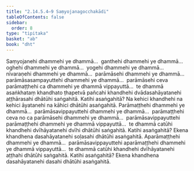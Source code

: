 ```yaml
---
title: "2.14.5.4–9 Saṃyojanagocchakādi"
tableOfContents: false
sidebar:
  order: 8
type: "tipitaka"
basket: "ab"
book: "dht"
---
```



<DynamicBreadcrumb />

<Division number="501" book="dht">

<Paragraph number="622" book="dht">
Saṃyojanehi dhammehi ye dhammā…  ganthehi dhammehi ye dhammā…  oghehi dhammehi ye dhammā…  yogehi dhammehi ye dhammā…  nīvaraṇehi dhammehi ye dhammā…  parāmāsehi dhammehi ye dhammā…  parāmāsasampayuttehi dhammehi ye dhammā…  parāmāsehi ceva parāmaṭṭhehi ca dhammehi ye dhammā vippayuttā…  te dhammā asaṅkhataṃ khandhato ṭhapetvā pañcahi khandhehi dvādasahāyatanehi aṭṭhārasahi dhātūhi saṅgahitā. Katihi asaṅgahitā? Na kehici khandhehi na kehici āyatanehi na kāhici dhātūhi asaṅgahitā.
</Paragraph>

</Division>
<Division number="502" book="dht">

<Paragraph number="623" book="dht">
Parāmaṭṭhehi dhammehi ye dhammā…  parāmāsavippayuttehi dhammehi ye dhammā…  parāmaṭṭhehi ceva no ca parāmāsehi dhammehi ye dhammā…  parāmāsavippayuttehi parāmaṭṭhehi dhammehi ye dhammā vippayuttā…  te dhammā catūhi khandhehi dvīhāyatanehi dvīhi dhātūhi saṅgahitā. Katihi asaṅgahitā? Ekena khandhena dasahāyatanehi soḷasahi dhātūhi asaṅgahitā.
</Paragraph>

</Division>
<Division number="503" book="dht">

<Paragraph number="624" book="dht">
Aparāmaṭṭhehi dhammehi ye dhammā…  parāmāsavippayuttehi aparāmaṭṭhehi dhammehi ye dhammā vippayuttā…  te dhammā catūhi khandhehi dvīhāyatanehi aṭṭhahi dhātūhi saṅgahitā. Katihi asaṅgahitā? Ekena khandhena dasahāyatanehi dasahi dhātūhi asaṅgahitā.
</Paragraph>
</Division>